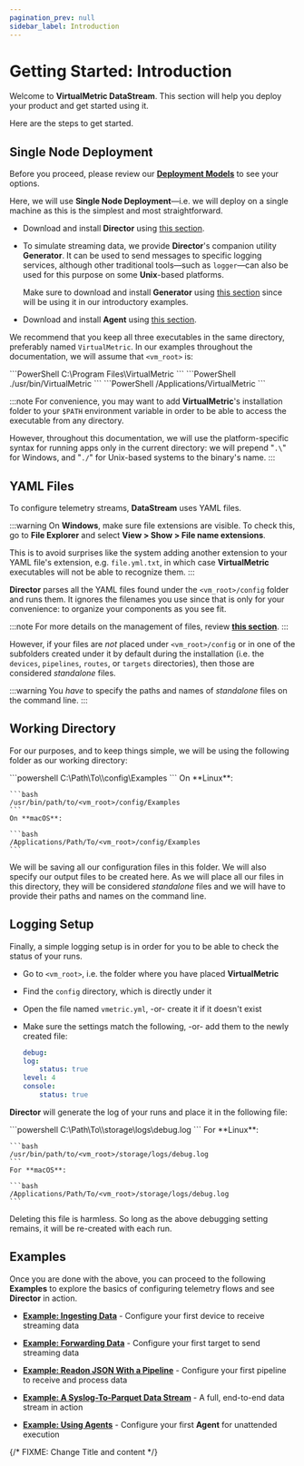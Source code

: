 ```yaml
---
pagination_prev: null
sidebar_label: Introduction
---
```


# Getting Started: Introduction

Welcome to **VirtualMetric DataStream**. This section will help you deploy your product and get started using it.

Here are the steps to get started.

## Single Node Deployment

Before you proceed, please review our [**Deployment Models**](./deployment/overview.mdx#models) to see your options.

Here, we will use **Single Node Deployment**&mdash;i.e. we will deploy on a single machine as this is the simplest and most straightforward.

- Download and install **Director** using [this section](./single-node-deployment-director.mdx).

- To simulate streaming data, we provide **Director**'s companion utility **Generator**. It can be used to send messages to specific logging services, although other traditional tools&mdash;such as `logger`&mdash;can also be used for this purpose on some **Unix**-based platforms.

	Make sure to download and install **Generator** using [this section](./single-node-deployment-generator.mdx) since will be using it in our introductory examples.

- Download and install **Agent** using [this section](./single-node-deployment-agent.mdx).

We recommend that you keep all three executables in the same directory, preferably named `VirtualMetric`. In our examples throughout the documentation, we will assume that `<vm_root>` is:

<Tabs>
	<TabItem value="windows" label="Windows" default>
	```PowerShell
	C:\Program Files\VirtualMetric
	```
	</TabItem>
	<TabItem value="linux" label="Linux">
	```PowerShell
	./usr/bin/VirtualMetric
	```
	</TabItem>
	<TabItem value="macos" label="macOS">
	```PowerShell
	/Applications/VirtualMetric
	```
	</TabItem>
</Tabs>

:::note
For convenience, you may want to add **VirtualMetric**'s installation folder to your `$PATH` environment variable in order to be able to access the executable from any directory.

However, throughout this documentation, we will use the platform-specific syntax for running apps only in the current directory: we will prepend "`.\`" for Windows, and "`./`" for Unix-based systems to the binary's name.
:::

## YAML Files

To configure telemetry streams, **DataStream** uses YAML files.

:::warning
On **Windows**, make sure file extensions are visible. To check this, go to **File Explorer** and select **View > Show > File name extensions**.

This is to avoid surprises like the system adding another extension to your YAML file's extension, e.g. `file.yml.txt`, in which case **VirtualMetric** executables will not be able to recognize them.
:::

**Director** parses all the YAML files found under the `<vm_root>/config` folder and runs them. It ignores the filenames you use since that is only for your convenience: to organize your components as you see fit.

:::note
For more details on the management of files, review [**this section**](../configuration/overview.mdx#managing-yaml-files).
:::

However, if your files are _not_ placed under `<vm_root>/config` or in one of the subfolders created under it by default during the installation (i.e. the `devices`, `pipelines`, `routes`, or `targets` directories), then those are considered _standalone_ files.

:::warning
You _have_ to specify the paths and names of _standalone_ files on the command line.
:::

## Working Directory 

For our purposes, and to keep things simple, we will be using the following folder as our working directory:

<Tabs>
<TabItem value="powershell" label="PowerShell" default>
    ```powershell
    C:\Path\To\<vm_root>\config\Examples
    ```
</TabItem>    
<TabItem value="bash" label="Bash">
    On **Linux**:

    ```bash
    /usr/bin/path/to/<vm_root>/config/Examples
    ```
    On **macOS**:

    ```bash
    /Applications/Path/To/<vm_root>/config/Examples
    ```
</TabItem>
</Tabs>

We will be saving all our configuration files in this folder. We will also specify our output files to be created here. As we will place all our files in this directory, they will be considered _standalone_ files and we will have to provide their paths and names on the command line.

## Logging Setup

Finally, a simple logging setup is in order for you to be able to check the status of your runs.

* Go to `<vm_root>`, i.e. the folder where you have placed **VirtualMetric**
* Find the `config` directory, which is directly under it
* Open the file named `vmetric.yml`, -or- create it if it doesn't exist
* Make sure the settings match the following, -or- add them to the newly created file:

    ```yaml
    debug:
    log:
        status: true
    level: 4
    console:
        status: true
    ```

**Director** will generate the log of your runs and place it in the following file:

<Tabs>
<TabItem value="powershell" label="PowerShell" default>
    ```powershell
    C:\Path\To\<vm_root>\storage\logs\debug.log
    ```
</TabItem>
<TabItem value="bash" label="Bash">
    For **Linux**:

    ```bash
    /usr/bin/path/to/<vm_root>/storage/logs/debug.log
    ```
    For **macOS**:

    ```bash
    /Applications/Path/To/<vm_root>/storage/logs/debug.log
    ```
</TabItem>
</Tabs>

Deleting this file is harmless. So long as the above debugging setting remains, it will be re-created with each run.

## Examples

Once you are done with the above, you can proceed to the following **Examples** to explore the basics of configuring telemetry flows and see **Director** in action.

- [**Example: Ingesting Data**](./example-ingesting-data.mdx) - Configure your first device to receive streaming data

- [**Example: Forwarding Data**](./example-forwarding-data.mdx) - Configure your first target to send streaming data

- [**Example: Readon JSON With a Pipeline**](./example-reading-json-with-a-pipeline.mdx) - Configure your first pipeline to receive and process data

- [**Example: A Syslog-To-Parquet Data Stream**](./example-a-syslog-to-parquet-data-stream.mdx) - A full, end-to-end data stream in action

- [**Example: Using Agents**](./example-using-agents.mdx) - Configure your first **Agent** for unattended execution

{/* FIXME: Change Title and content */}
